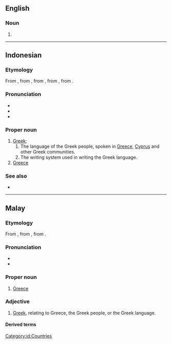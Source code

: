 ==English==

===Noun===
{{en-noun|-}}

# {{alt form|en|Unani}}

----

==Indonesian==
{{wikipedia|lang=id}}

===Etymology===
From {{inh|id|ms|Yunani}}, from {{inh|id|ms-cla|Yunani}}, from {{der|id|ar|اليُونَان||Greece}}, from {{der|id|fa|یونان|tr=yunân}}, from {{der|id|grc|Ἰωνία|t=[[Ionia]]}}.

===Pronunciation===
* {{IPA|id|[ju.na.ni]}}
* {{hyphenation|id|yu|na|ni}}
* {{rhymes|id|ani|ni|i}}

===Proper noun===
{{id-proper noun}}

# [[Greek]];
## The language of the Greek people, spoken in [[Greece]], [[Cyprus]] and other Greek communities.
## The writing system used in writing the Greek language.
# [[Greece]]

===See also===
* {{list:countries of Europe/id}}

[[Category:id:Countries]]

----

==Malay==

===Etymology===
From {{etyl|ar|ms}} {{m|ar|اليُونَان||Greece}}, from {{der|ms|fa|یونان|tr=yunân}}, from {{der|ms|grc|Ἰωνία|t=[[Ionia]]}}.

===Pronunciation===
* {{IPA|ms|[junani]}}
* {{rhymes|ms|ani|ni|i}}

===Proper noun===
{{head|ms|proper noun}}

# [[Greece]]

===Adjective===
{{ms-adj}}
# [[Greek]], relating to Greece, the Greek people, or the Greek language.


====Derived terms====
{{der3|ms
|bahasa Yunani
|orang Yunani
}}